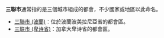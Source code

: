 '''三聯市'''通常指的是三個城市組成的都會，不少國家或地區以此命名。

*[[三聯市_(波蘭)|三聯市 (波蘭)]]：位於波蘭波美拉尼亞省的都會區。
*[[三联市_(卑诗省)|三联市 (卑诗省)]]：加拿大卑诗省的都會區。

{{disambig|Cat=三字消歧義}}